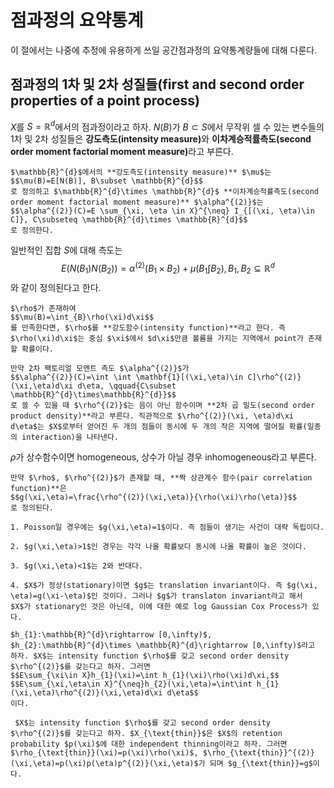 # 점과정의 요약통계 {#summaryPP}

이 절에서는 나중에 추정에 유용하게 쓰일 공간점과정의 요약통계량들에 대해 다룬다.

## 점과정의 1차 및 2차 성질들(first and second order properties of a point process)

$X$를 $S=\mathbb{R}^{d}$에서의 점과정이라고 하자. $N(B)$가 $B\subset S$에서 무작위 셀 수 있는 변수들의 1차 및 2차 성질들은 **강도측도(intensity measure)**와 **이차계승적률측도(second order moment factorial moment measure)**라고 부른다.

```definition
$\mathbb{R}^{d}$에서의 **강도측도(intensity measure)** $\mu$는
$$\mu(B)=E[N(B)], B\subset \mathbb{R}^{d}$$
로 정의하고 $\mathbb{R}^{d}\times \mathbb{R}^{d}$ **이차계승적률측도(second order moment factorial moment measure)** $\alpha^{(2)}$는
$$\alpha^{(2)}(C)=E \sum_{\xi, \eta \in X}^{\neq} I_{[(\xi, \eta)\in C]}, C\subseteq \mathbb{R}^{d}\times \mathbb{R}^{d}$$
로 정의한다.

```

일반적인 집합 $S$에 대해 측도는
$$E(N(B_{1})N(B_{2}))=\alpha^{(2)}(B_{1}\times B_{2}) + \mu (B_{1} \int B_{2}), B_{1}, B_{2}\subseteq \mathbb{R}^{d}$$
와 같이 정의된다고 한다.

```definition
$\rho$가 존재하여 
$$\mu(B)=\int_{B}\rho(\xi)d\xi$$
를 만족한다면, $\rho$를 **강도함수(intensity function)**라고 한다. 즉 $\rho(\xi)d\xi$는 중심 $\xi$에서 $d\xi$만큼 볼륨을 가지는 지역에서 point가 존재할 확률이다.

```

```definition
만약 2차 팩토리얼 모멘트 측도 $\alpha^{(2)}$가
$$\alpha^{(2)}(C)=\int \int \mathbf{1}[(\xi,\eta)\in C]\rho^{(2)}(\xi,\eta)d\xi d\eta, \qquad{C\subset \mathbb{R}^{d}\times\mathbb{R}^{d}}$$
로 쓸 수 있을 때 $\rho^{(2)}$는 음이 아닌 함수이며 **2차 곱 밀도(second order product density)**라고 부른다. 직관적으로 $\rho^{(2)}(\xi, \eta)d\xi d\eta$는 $X$로부터 얻어진 두 개의 점들이 동시에 두 개의 작은 지역에 떨어질 확률(일종의 interaction)을 나타낸다.

```

$\rho$가 상수함수이면 homogeneous, 상수가 아닐 경우 inhomogeneous라고 부른다.

```definition
만약 $\rho$, $\rho^{(2)}$가 존재할 때, **짝 상관계수 함수(pair correlation function)**은
$$g(\xi,\eta)=\frac{\rho^{(2)}(\xi,\eta)}{\rho(\xi)\rho(\eta)}$$
로 정의된다.

```

```remark
1. Poisson일 경우에는 $g(\xi,\eta)=1$이다. 즉 점들이 생기는 사건이 대략 독립이다.

2. $g(\xi,\eta)>1$인 경우는 각각 나올 확률보다 동시에 나올 확률이 높은 것이다.

3. $g(\xi,\eta)<1$는 2와 반대다.

4. $X$가 정상(stationary)이면 $g$는 translation invariant이다. 즉 $g(\xi, \eta)=g(\xi-\eta)$인 것이다. 그러나 $g$가 translaton invariant라고 해서 $X$가 stationary인 것은 아닌데, 이에 대한 예로 log Gaussian Cox Process가 있다.

```

```proposition
$h_{1}:\mathbb{R}^{d}\rightarrow [0,\infty)$, $h_{2}:\mathbb{R}^{d}\times \mathbb{R}^{d}\rightarrow [0,\infty)$라고 하자. $X$는 intensity function $\rho$를 갖고 second order density $\rho^{(2)}$를 갖는다고 하자. 그러면
$$E\sum_{\xi\in X}h_{1}(\xi)=\int h_{1}(\xi)\rho(\xi)d\xi,$$
$$E\sum_{\xi,\eta\in X}^{\neq}h_{2}(\xi,\eta)=\int\int h_{1}(\xi,\eta)\rho^{(2)}(\xi,\eta)d\xi d\eta$$
이다.

```

```proposition
 $X$는 intensity function $\rho$를 갖고 second order density $\rho^{(2)}$를 갖는다고 하자. $X_{\text{thin}}$은 $X$의 retention probability $p(\xi)$에 대한 independent thinning이라고 하자. 그러면 $\rho_{\text{thin}}(\xi)=p(\xi)\rho(\xi)$, $\rho_{\text{thin}}^{(2)}(\xi,\eta)=p(\xi)p(\eta)p^{(2)}(\xi,\eta)$가 되며 $g_{\text{thin}}=g$이다.

```



